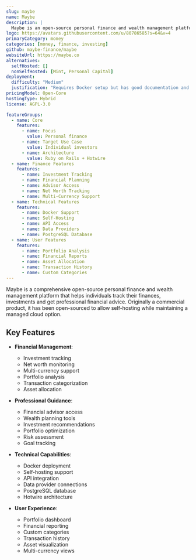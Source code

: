 ```yaml
---
slug: maybe
name: Maybe
description: |
  Maybe is an open-source personal finance and wealth management platform that helps individuals track their finances, investments, and connect with financial advisors.
logo: https://avatars.githubusercontent.com/u/80786585?s=64&v=4
primaryCategory: money
categories: [money, finance, investing]
github: maybe-finance/maybe
websiteUrl: https://maybe.co
alternatives:
  selfHosted: []
  nonSelfHosted: [Mint, Personal Capital]
deployment:
  difficulty: "Medium"
  justification: "Requires Docker setup but has good documentation and deployment options."
pricingModel: Open-Core
hostingType: Hybrid
license: AGPL-3.0

featureGroups:
  - name: Core
    features:
      - name: Focus
        value: Personal finance
      - name: Target Use Case
        value: Individual investors
      - name: Architecture
        value: Ruby on Rails + Hotwire
  - name: Finance Features
    features:
      - name: Investment Tracking
      - name: Financial Planning
      - name: Advisor Access
      - name: Net Worth Tracking
      - name: Multi-Currency Support
  - name: Technical Features
    features:
      - name: Docker Support
      - name: Self-Hosting
      - name: API Access
      - name: Data Providers
      - name: PostgreSQL Database
  - name: User Features
    features:
      - name: Portfolio Analysis
      - name: Financial Reports
      - name: Asset Allocation
      - name: Transaction History
      - name: Custom Categories
---
```


Maybe is a comprehensive open-source personal finance and wealth management platform that helps individuals track their finances, investments and get professional financial advice. Originally a commercial product, it has been open-sourced to allow self-hosting while maintaining a managed cloud option.

## Key Features

- **Financial Management**:

  - Investment tracking
  - Net worth monitoring
  - Multi-currency support
  - Portfolio analysis
  - Transaction categorization
  - Asset allocation

- **Professional Guidance**:

  - Financial advisor access
  - Wealth planning tools
  - Investment recommendations
  - Portfolio optimization
  - Risk assessment
  - Goal tracking

- **Technical Capabilities**:

  - Docker deployment
  - Self-hosting support
  - API integration
  - Data provider connections
  - PostgreSQL database
  - Hotwire architecture

- **User Experience**:
  - Portfolio dashboard
  - Financial reporting
  - Custom categories
  - Transaction history
  - Asset visualization
  - Multi-currency views
